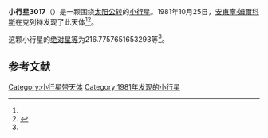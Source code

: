 {{Infobox planet
| bgcolour = #FFFFC0
| name = 3017 Petrovic
| symbol = 
| image = 
| caption = 
| discovery = yes
| discovery_ref = 
| discoverer = [[安東寧·姆爾科斯|安東寧·姆爾科斯]]
| discovery_site = [[克列特|克列特]] 
| discovered = 1981年10月25日
| designations = yes
| mp_name = 
| named_after = 
| alt_names = 1981 UL/ 1970 CQ
| mp_category = [[主带小行星|主带小行星]]
| orbit_ref = <ref name="a">[http://ssd.jpl.nasa.gov/sbdb.cgi?sstr=3017 3017 Petrovic] {{Wayback|url=http://ssd.jpl.nasa.gov/sbdb.cgi?sstr=3017 |date=20200917205823 }}，小行星數據庫瀏覽器（JPL Small-Body Database Browser）－[[美国国家航空航天局|美国国家航空航天局]]喷气推进实验室</ref>
| epoch = 2456400.5 (2013年4月18日更新)
| aphelion = {{convert|2.941064566231378|AU|km|3|abbr=on|lk=out}}
| perihelion = {{convert|2.275729407861768|AU|km|3|abbr=on}}
| semimajor = {{convert|2.608396987046573|AU|km|3|abbr=on}}
| eccentricity = 0.127537174
| period = 1538.717743 [[日|日]]<br />4.21[[儒略年|儒略年]]
| avg_speed = 
| inclination = 11.8270378152908
| asc_node = 257.6206933436791
| mean_anomaly = 
| arg_peri = 216.7757651653293
| satellites = 
| physical_characteristics = yes
| dimensions = 
| mass = 
| density = 
| surface_grav = 
| escape_velocity = 
| sidereal_day = 
| axial_tilt = 
| pole_ecliptic_lat = 
| pole_ecliptic_lon = 
| albedo = 
| temperatures= 
| temp_name1 = 
| mean_temp_1 = 
| max_temp_1 = 
| temp_name2 = 
| max_temp_2 = 
| spectral_type = 
| abs_magnitude = 216.7757651653293
}}

'''小行星3017'''（{{lang-en|3017 Petrovic}}）是一颗围绕[[太阳|太阳]][[公转|公转]]的[[小行星|小行星]]。1981年10月25日，[[安東寧·姆爾科斯|安東寧·姆爾科斯]]在克列特发现了此天体<ref name="a" /><ref>{{cite news|title=小行星列表|url=http://cfa-www.harvard.edu/iau/lists/NumberedMPs.txt|accessdate=2013-07-08|newspaper=哈佛大学|archive-date=2008-05-17|archive-url=https://web.archive.org/web/20080517010638/http://cfa-www.harvard.edu/iau/lists/NumberedMPs.txt|dead-url=no}}</ref>。

这颗小行星的[[绝对星等|绝对星等]]为216.7757651653293等<ref name="a" />。

==参考文献==
{{reflist}}
{{Minor Planet Number|[[小行星3016|小行星3016]]|[[小行星3018|小行星3018]]}}

{{小天体}}

[[Category:小行星带天体|Category:小行星带天体]]
[[Category:1981年发现的小行星|Category:1981年发现的小行星]]

{{asteroid-stub}}